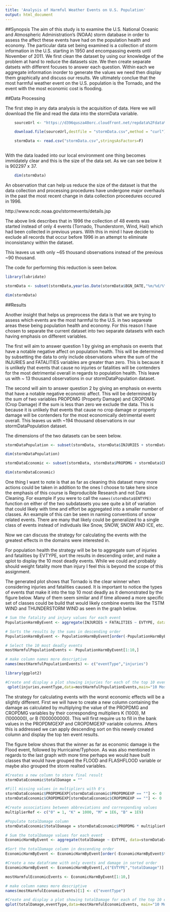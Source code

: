 ```yaml
---
title: 'Analysis of Harmful Weather Events on U.S. Population'
output: html_document
---
```


##Synopsis
The aim of this study is to examine the U.S. National Oceanic and Atmospheric Administration's (NOAA) storm database in order to assess the affect these events have had on the population health and economy. The particular data set being examined is a collection of storm information in the U.S. starting in 1950 and encompassing events until November of 2011. We first clean the dataset by using our knowledge of the problem at hand to reduce the datasets size. We then create separate datsets with different focuses to answer each question. Within each we aggregate information inorder to generate the values we need then display them graphically and discuss our results. We ultimately conclue that the most harmful weather event on the U.S. population is the Tornado, and the event with the most economic cost is flooding. 

##Data Processing

The first step in any data analysis is the acquisition of data. Here we will download the file and read the data into the stormData variable.
```r
    sourceUrl <- "https://d396qusza40orc.cloudfront.net/repdata%2Fdata%2FStormData.csv.bz2"

    download.file(sourceUrl,destfile = "stormData.csv",method = "curl")

    stormData <- read.csv("stormData.csv",stringsAsFactors=F)
    

```

With the data loaded into our local environment one thing becomes immidately clear and this is the size of the data set. As we can see below it is 902297 x 37. 

```r
    dim(stormData)
```


An observation that can help us reduce the size of the dataset is that the data collection and processing procedures have undergone major overhauls in the past the most recent change in data collection proceedures occured in 1996. 

http://www.ncdc.noaa.gov/stormevents/details.jsp

The above link describes that in 1996 the collection of 48 events  was started instead of only 4 events (Tornado, Thunderstorm, Wind, Hail) which had been collected in previous years. With this in mind I have decide to exclude all records that occur before 1996 in an attempt to eliminate inconsistancy within the dataset.

This leaves us with only ~65 thousand observations instead of the previous ~90 thousand.

The code for performing this reduction is seen below.
```r

library(lubridate)

stormData <- subset(stormData,year(as.Date(stormData$BGN_DATE,"%m/%d/%Y %H:%M:%S")) > 1995)

dim(stormData)


```

##Results 


Another insight that helps us preprocess the data is that we are trying to assess which events are the most harmful to the U.S. in two separeate areas these being population health and economy. For this reason I have chosen to separate the current dataset into two separate datasets with each having emphasis on different variables.

The first will aim to answer question 1 by giving an emphasis on events that have a notable negative affect on population health. This will be determined by subsetting the data to only include observations where the sum of the INJURIES and FATALITIES variables are greater than zero. This is because it is unlikely that events that cause no injuries or fatalities will be contenders for the most detrimental overall in regards to population health. This leave us with ~ 13 thousand observations in our stormDataPopulation dataset. 

The second will aim to answer question 2 by giving an emphasis on events that have a notable negative economic affect. This will be determined by the sum of two variables PROPDMG (Property Damage) and CROPDMG (Crop Damage) if the sum is less than zero we exclude the data. This is because it is unlikely that events that cause no crop damage or property damage will be contenders for the most economically detrimental event overall. This leaves us with ~194 thousand observations in our stormDataPopulation dataset.

The dimensions of the two datasets can be seen below. 

```r
stormDataPopulation <- subset(stormData, stormData$INJURIES + stormData$FATALITIES > 0)

dim(stormDataPopulation)

stormDataEconomic <- subset(stormData, stormData$PROPDMG + stormData$CROPDMG  > 0)

dim(stormDataEconomic)

```

One thing I want to note is that as far as cleaning this dataset many more actions could be taken in addition to the ones I choose to take here since the emphasis of this course is Reproducible Research and not Data Cleaning. For example if you were to call the `names(stormData$ENTYPE)` function on either of the two subdatasets you see quite a bit of variation that could likely with time and effort be aggregated into a smaller number of classes. An example of this can be seen in naming conventions of snow related events. There are many that likely could be generalized to a single class of events instead of indivduals like Snow, SNOW, SNOW AND ICE, etc. 

Now we can discuss the strategy for calculating the events with the greatest effects in the domains were interested in.

For population health the strategy will be be to aggregate sum of injuries and fatalities by EVTYPE, sort the results in descending order, and make a qplot to display the 10 most deadly events. While we could and probably should weight fatality more than injury I feel this is beyond the scope of this assignment. 

The generated plot shows that Tornado is the clear winner when considering injuries and fatalities caused. It is important to notice the types of events that make it into the top 10 most deadly as it demonstrated by the figure below. Many of them seem similar and if time allowed a more specific set of classes could be build that would likely combine events like the TSTM WIND and THUNDERSTORM WIND as seen in the graph below. 

```r
# Sum the fatality and injury values for each event
PopulationHarmByEvent <- aggregate(INJURIES + FATALITIES ~ EVTYPE, data=stormDataPopulation,FUN = sum)

# Sorts the results by the sums in descending order
PopulationHarmByEvent <- PopulationHarmByEvent[order(-PopulationHarmByEvent[,2]),]

# Select the 10 most deadly events
mostHarmfulPopulationEvents <- PopulationHarmByEvent[1:10,]

# make column names more descriptive
names(mostHarmfulPopulationEvents) <- c("eventType","injuries")

library(ggplot2)

#Create and display a plot showing injuries for each of the top 10 event types
 qplot(injuries,eventType,data=mostHarmfulPopulationEvents,main="10 Most Harmful Weather\n Events on U.S. Population",xlab="Injuries / Fatalities Caused",ylab="Type of Event")
```

The strategy for calculating events with the worst economic effects will be a slightly different. First we will have to create a new column containing the damage as calculated by multiplying the value of the PROPDMG and CROPDMG variables by their corresponding multipliers K (1000), M (1000000), or B (1000000000). This will first require us to fill in the bank values in the PROPDMGEXP and CROPDMGEXP variable columns. Afters this is addressed we can apply descending sort on this newely created column and display the top ten event results. 

The figure below shows that the winner as far as economic damage is the Flood event, followed by Hurricaine/Typhoon. As was also mentioned in regards to the last graph with more time perhaps we would have built classes that would have grouped the FLOOD and FLASHFLOOD variable or maybe also grouped the storm realted variables.

```r
#Creates a new column to store final result
stormDataEconomic$totalDamage = ""

#Fill missing values in multipliers with 0's
stormDataEconomic$PROPDMGEXP[stormDataEconomic$PROPDMGEXP == ""] <- 0
stormDataEconomic$CROPDMGEXP[stormDataEconomic$CROPDMGEXP == ""] <- 0

#Create associations between abbreviations and corresponding values
multiplierRef <- c("0" = 1, "K" = 1000, "M" = 1E6, "B" = 1E9)

#Populate totalDamage column
stormDataEconomic$totalDamage = stormDataEconomic$PROPDMG * multiplierRef[stormDataEconomic$PROPDMGEXP]

# Sum the totalDamage values for each event
EconomicHarmByEvent <- aggregate(totalDamage ~ EVTYPE, data=stormDataEconomic,FUN = sum)

#Sort the totalDamage column in descending order
EconomicHarmByEvent <- EconomicHarmByEvent[order(-EconomicHarmByEvent$totalDamage),]

#Create a new dataframe with only events and damage in sorted order
EconomicHarmByEvent <- EconomicHarmByEvent[,c("EVTYPE","totalDamage")]

mostHarmfulEconomicEvents <- EconomicHarmByEvent[1:10,]

# make column names more descriptive
names(mostHarmfulEconomicEvents)[1] <- c("eventType")

#Create and display a plot showing totalDamage for each of the top 10 event types
qplot(totalDamage,eventType,data=mostHarmfulEconomicEvents, main="10 Most Harmful Weather\n Events on U.S. Economy",xlab="Total Damage (in U.S. dollars)", ylab="Type of Event")



```



